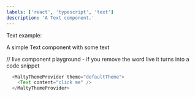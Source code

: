 ```yaml
---
labels: ['react', 'typescript', 'text']
description: 'A Text component.'
---
```


Text example:

A simple Text component with some text

// live component playground - if you remove the word live it turns into a code snippet
```js live
  <MaltyThemeProvider theme="defaultTheme">
    <Text content="click me" />
  </MaltyThemeProvider>
```
